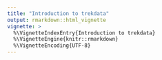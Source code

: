 ```yaml
---
title: "Introduction to trekdata"
output: rmarkdown::html_vignette
vignette: >
  %\VignetteIndexEntry{Introduction to trekdata}
  %\VignetteEngine{knitr::rmarkdown}
  %\VignetteEncoding{UTF-8}
---
```

